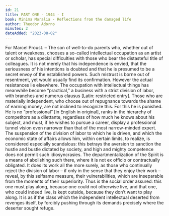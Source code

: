 ```yaml
---
id: 21
title: PART ONE - 1944 - I
book: Minima Moralia - Reflections from the damaged life
author: Theodor Adorno
minutes: 2
dateAdded: "2023-08-02"
---
```


For Marcel Proust. – The son of well-to-do parents who, whether out of talent or weakness, chooses a so-called intellectual occupation as an artist or scholar, has special difficulties with those who bear the distasteful title of colleagues. It is not merely that his independence is envied, that the seriousness of his intentions is doubted and that he is presumed to be a secret envoy of the established powers. Such mistrust is borne out of resentment, yet would usually find its confirmation. However the actual resistances lie elsewhere. The occupation with intellectual things has meanwhile become “practical,” a business with a strict division of labor, with branches and numerus clausus [Latin: restricted entry]. Those who are materially independent, who choose out of repugnance towards the shame of earning money, are not inclined to recognize this. For this he is punished. He is no “professional” [in English in original], ranks in the hierarchy of competitors as a dilettante, regardless of how much he knows about his subject, and must, if he wishes to pursue a career, display a professional tunnel vision even narrower than that of the most narrow-minded expert. The suspension of the division of labor to which he is driven, and which the economic state of affairs allows him, within certain limits, to realize, is considered especially scandalous: this betrays the aversion to sanction the hustle and bustle dictated by society, and high and mighty competence does not permit such idiosyncrasies. The departmentalization of the Spirit is a means of abolishing such there, where it is not ex officio or contractually obligated. It does its work all the more surely, as those who continually reject the division of labor – if only in the sense that they enjoy their work – reveal, by this selfsame measure, their vulnerabilities, which are inseparable from the moments of their superiority. Thus is the social order assured: this one must play along, because one could not otherwise live, and that one, who could indeed live, is kept outside, because they don’t want to play along. It is as if the class which the independent intellectual deserted from revenges itself, by forcibly pushing through its demands precisely where the deserter sought refuge.
